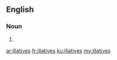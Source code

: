 ==English==

===Noun===
{{head|en}}

# {{plural of|illative}}

[[ar:illatives]]
[[fr:illatives]]
[[ku:illatives]]
[[my:illatives]]